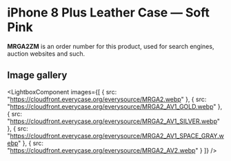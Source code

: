 
# iPhone 8 Plus Leather Case — Soft Pink

<Callout type='info' emoji='👉🏻'>**MRGA2ZM** is an order number for this product, used for search engines, auction websites and such.</Callout>

## Image gallery

<LightboxComponent
    images={[
      {
        src: "https://cloudfront.everycase.org/everysource/MRGA2.webp"
      },
      {
        src: "https://cloudfront.everycase.org/everysource/MRGA2_AV1_GOLD.webp"
      },
      {
        src: "https://cloudfront.everycase.org/everysource/MRGA2_AV1_SILVER.webp"
      },
      {
        src: "https://cloudfront.everycase.org/everysource/MRGA2_AV1_SPACE_GRAY.webp"
      },
      {
        src: "https://cloudfront.everycase.org/everysource/MRGA2_AV2.webp"
      }
    ]}
  />
